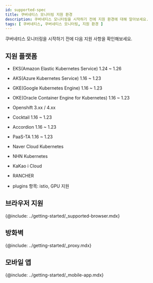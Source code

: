```yaml
---
id: supported-spec
title: 쿠버네티스 모니터링 지원 환경
description: 쿠버네티스 모니터링을 시작하기 전에 지원 환경에 대해 알아보세요.
tags: [ 쿠버네티스, 쿠버네티스 모니터링, 지원 환경 ]
---
```


쿠버네티스 모니터링을 시작하기 전에 다음 지원 사항을 확인해보세요.

## 지원 플랫폼

* EKS(Amazon Elastic Kubernetes Service) 1.24 \~ 1.26

* AKS(Azure Kubernetes Service) 1.16 \~ 1.23

* GKE(Google Kubernetes Engine) 1.16 \~ 1.23

* OKE(Oracle Container Engine for Kubernetes) 1.16 \~ 1.23

* Openshift 3.xx / 4.xx

* Cocktail 1.16 \~ 1.23

* Accordion 1.16 \~ 1.23

* PaaS-TA 1.16 \~ 1.23

* Naver Cloud Kubernetes

* NHN Kubernetes

* KaKao i Cloud

* RANCHER

* plugins 항목: istio, GPU 지원

## 브라우저 지원

{@include: ../getting-started/_supported-browser.mdx}  

## 방화벽

{@include: ../getting-started/_proxy.mdx} 

## 모바일 앱

{@include: ../getting-started/_mobile-app.mdx}
